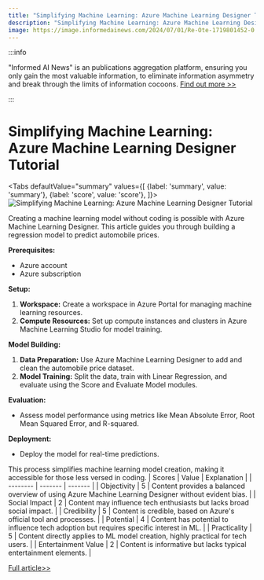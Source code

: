 ```yaml
---
title: "Simplifying Machine Learning: Azure Machine Learning Designer Tutorial"
description: "Simplifying Machine Learning: Azure Machine Learning Designer Tutorial"
image: https://image.informedainews.com/2024/07/01/Re-Ote-1719801452-0.jpg
---
```



:::info

"Informed AI News" is an publications aggregation platform, ensuring you only gain the most valuable information, to eliminate information asymmetry and break through the limits of information cocoons.  [Find out more >>](/)

:::

# Simplifying Machine Learning: Azure Machine Learning Designer Tutorial


<Tabs
	defaultValue="summary"
	values={[
	{label: 'summary', value: 'summary'},
	{label: 'score', value: 'score'},
]}>
<TabItem value="summary">
<img
  src="https://image.informedainews.com/2024/07/01/Re-Ote-1719801452-0.jpg"
  alt="Simplifying Machine Learning: Azure Machine Learning Designer Tutorial"
/>



Creating a machine learning model without coding is possible with Azure Machine Learning Designer. This article guides you through building a regression model to predict automobile prices.

**Prerequisites:**
- Azure account
- Azure subscription

**Setup:**
1. **Workspace:** Create a workspace in Azure Portal for managing machine learning resources.
2. **Compute Resources:** Set up compute instances and clusters in Azure Machine Learning Studio for model training.

**Model Building:**
1. **Data Preparation:** Use Azure Machine Learning Designer to add and clean the automobile price dataset.
2. **Model Training:** Split the data, train with Linear Regression, and evaluate using the Score and Evaluate Model modules.

**Evaluation:**
- Assess model performance using metrics like Mean Absolute Error, Root Mean Squared Error, and R-squared.

**Deployment:**
- Deploy the model for real-time predictions.

This process simplifies machine learning model creation, making it accessible for those less versed in coding.
</TabItem>
<TabItem value="score">
	| Scores     | Value   | Explanation |
	| -------- | ------- | ------- |
	| Objectivity  | 5    | Content provides a balanced overview of using Azure Machine Learning Designer without evident bias.    |
	| Social Impact | 2     | Content may influence tech enthusiasts but lacks broad social impact.    |
	| Credibility    | 5    | Content is credible, based on Azure's official tool and processes.    |
	| Potential    | 4    | Content has potential to influence tech adoption but requires specific interest in ML.    |
	| Practicality    | 5    | Content directly applies to ML model creation, highly practical for tech users.    |
	| Entertainment Value    | 2    | Content is informative but lacks typical entertainment elements.    |
</TabItem>
</Tabs>

[Full article>>](https://www.freecodecamp.org/news/create-an-ml-model-with-azure-machine-learning-designer/)

